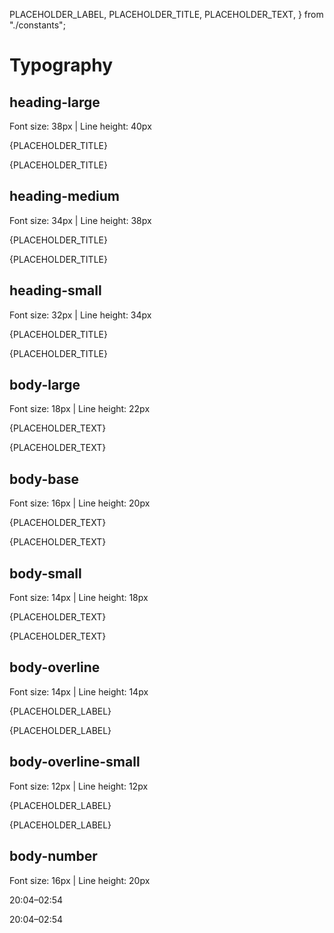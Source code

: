  PLACEHOLDER_LABEL,
  PLACEHOLDER_TITLE,
  PLACEHOLDER_TEXT,
} from "./constants";

<Meta title="Typography" />

# Typography

## heading-large

Font size: 38px | Line height: 40px

<Unstyled>
  <p class="heading-large">{PLACEHOLDER_TITLE}</p>
  <p class="heading-large italic">{PLACEHOLDER_TITLE}</p>
</Unstyled>

## heading-medium

Font size: 34px | Line height: 38px

<Unstyled>
  <p class="heading-medium">{PLACEHOLDER_TITLE}</p>
  <p class="heading-medium italic">{PLACEHOLDER_TITLE}</p>
</Unstyled>

## heading-small

Font size: 32px | Line height: 34px

<Unstyled>
  <p class="heading-small">{PLACEHOLDER_TITLE}</p>
  <p class="heading-small italic">{PLACEHOLDER_TITLE}</p>
</Unstyled>

## body-large

Font size: 18px | Line height: 22px

<Unstyled>
  <p class="body-large">{PLACEHOLDER_TEXT}</p>
  <p class="body-large italic">{PLACEHOLDER_TEXT}</p>
</Unstyled>

## body-base

Font size: 16px | Line height: 20px

<Unstyled>
  <p class="body-base">{PLACEHOLDER_TEXT}</p>
  <p class="body-base italic">{PLACEHOLDER_TEXT}</p>
</Unstyled>

## body-small

Font size: 14px | Line height: 18px

<Unstyled>
  <p class="body-small">{PLACEHOLDER_TEXT}</p>
  <p class="body-small italic">{PLACEHOLDER_TEXT}</p>
</Unstyled>

## body-overline

Font size: 14px | Line height: 14px

<Unstyled>
  <p class="body-overline">{PLACEHOLDER_LABEL}</p>
  <p class="body-overline italic">{PLACEHOLDER_LABEL}</p>
</Unstyled>

## body-overline-small

Font size: 12px | Line height: 12px

<Unstyled>
  <p class="body-overline-small">{PLACEHOLDER_LABEL}</p>
  <p class="body-overline-small italic">{PLACEHOLDER_LABEL}</p>
</Unstyled>

## body-number

Font size: 16px | Line height: 20px

<Unstyled>
  <p class="body-number">20:04–02:54</p>
  <p class="body-number italic">20:04–02:54</p>
</Unstyled>

<style>
  {`
  #typography {
    margin-bottom: 32px;
  }
  .sb-unstyled {
    margin-bottom: 64px;
  }
  `}
</style>
